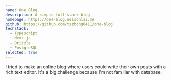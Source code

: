 ```yaml
---
name: One Blog
description: A simple full-stack blog
homepage: https://one-blog.nelsonlai.me
github: https://github.com/tszhong0411/one-blog
techstack:
  - Typescript
  - Next.js
  - Drizzle
  - PostgreSQL
selected: true
---
```


I tried to make an online blog where users could write their own posts with a rich text editor. It's a big challenge because I'm not familiar with database.
